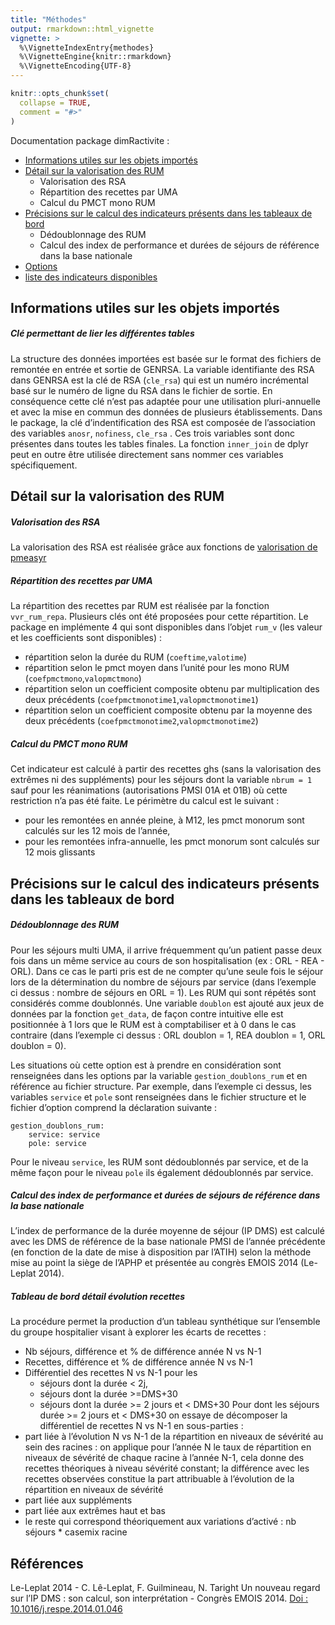 ```yaml
---
title: "Méthodes"
output: rmarkdown::html_vignette
vignette: >
  %\VignetteIndexEntry{methodes}
  %\VignetteEngine{knitr::rmarkdown}
  %\VignetteEncoding{UTF-8}
---
```


```r
knitr::opts_chunk$set(
  collapse = TRUE,
  comment = "#>"
)
```

Documentation package dimRactivite :

- [Informations utiles sur les objets importés](#informations-utiles-sur-les-objets-importés)
- [Détail sur la valorisation des RUM](#détail-sur-la-valorisation-des-RUM)
    * Valorisation des RSA
    * Répartition des recettes par UMA
    * Calcul du PMCT mono RUM
- [Précisions sur le calcul des indicateurs présents dans les tableaux de bord](#précisions-sur-le-calcul-des-indicateurs-présents-dans-les-tableaux-de-bord)
    * Dédoublonnage des RUM
    * Calcul des index de performance et durées de séjours de référence dans la base nationale
- [Options](Options)
- [liste des indicateurs disponibles](Liste-des-indicateurs-disponibles)

Informations utiles sur les objets importés
-------------------------------------------

##### Clé permettant de lier les différentes tables
La structure des données importées est basée sur le format des fichiers de remontée en entrée et sortie de GENRSA. La variable identifiante des RSA dans GENRSA est la clé de RSA (```cle_rsa```) qui est un numéro incrémental basé sur le numéro de ligne du RSA dans le fichier de sortie. En conséquence cette clé n'est pas adaptée pour une utilisation pluri-annuelle et avec la mise en commun des données de plusieurs établissements. Dans le package, la clé d'indentification des RSA est composée de l'association des variables ```anosr```, ```nofiness```, ```cle_rsa``` . Ces trois variables sont donc présentes dans toutes les tables finales. La fonction ```inner_join``` de dplyr peut en outre être utilisée directement sans nommer ces variables spécifiquement.

Détail sur la valorisation des RUM
-------------------------------------------

##### Valorisation des RSA

La valorisation des RSA est réalisée grâce aux fonctions de [valorisation de pmeasyr](https://guillaumepressiat.github.io/pmeasyr/vvr-valoriser-les-rsa.html)

##### Répartition des recettes par UMA

La répartition des recettes par RUM est réalisée par la fonction ```vvr_rum_repa```. Plusieurs clés ont été proposées pour cette répartition. Le package en implémente 4 qui sont disponibles dans l'objet ```rum_v``` (les valeur et les coefficients sont disponibles) : 

- répartition selon la durée du RUM (```coeftime```,```valotime```)
- répartition selon le pmct moyen dans l'unité pour les mono RUM  (```coefpmctmono```,```valopmctmono```)
- répartition selon un coefficient composite obtenu par multiplication des deux précédents (```coefpmctmonotime1```,```valopmctmonotime1```)
- répartition selon un coefficient composite obtenu par la moyenne des deux précédents (```coefpmctmonotime2```,```valopmctmonotime2```)

##### Calcul du PMCT mono RUM

Cet indicateur est calculé à partir des recettes ghs (sans la valorisation des extrêmes ni des suppléments) pour les séjours dont la variable ```nbrum = 1``` sauf pour les réanimations (autorisations PMSI 01A et 01B) où cette restriction n'a pas été faite.
Le périmètre du calcul est le suivant :

- pour les remontées en année pleine, à M12, les pmct monorum sont calculés sur les 12 mois de l'année,
- pour les remontées infra-annuelle, les pmct monorum sont calculés sur 12 mois glissants

Précisions sur le calcul des indicateurs présents dans les tableaux de bord
--------------------------------------------------------------------------

##### Dédoublonnage des RUM 

Pour les séjours multi UMA, il arrive fréquemment qu'un patient passe deux fois dans un même service au cours de son hospitalisation (ex : ORL - REA - ORL). Dans ce cas le parti pris est de ne compter qu'une seule fois le séjour lors de la détermination du nombre de séjours par service (dans l'exemple ci dessus : nombre de séjours en ORL = 1). Les RUM qui sont répétés sont considérés comme doublonnés. Une variable ```doublon``` est ajouté aux jeux de données par la fonction ```get_data```, de façon contre intuitive elle est positionnée à 1 lors que le RUM est à comptabiliser et à 0 dans le cas contraire (dans l'exemple ci dessus : ORL doublon = 1, REA doublon = 1, ORL doublon = 0).

Les situations où cette option est à prendre en considération sont renseignées dans les options par la variable ```gestion_doublons_rum``` et en référence au fichier structure. Par exemple, dans l'exemple ci dessus, les variables ```service``` et ```pole``` sont renseignées dans le fichier structure et le fichier d'option comprend la déclaration suivante :
```
gestion_doublons_rum:
    service: service
    pole: service

```
Pour le niveau ```service```, les RUM sont dédoublonnés par service, et de la même façon pour le niveau ```pole``` ils également dédoublonnés par service.


##### Calcul des index de performance et durées de séjours de référence dans la base nationale

L'index de performance de la durée moyenne de séjour (IP DMS) est calculé avec les DMS de référence de la base nationale PMSI de l'année précédente (en fonction de la date de mise à disposition par l'ATIH) selon la méthode mise au point la siège de l'APHP et présentée au congrès EMOIS 2014 (Le-Leplat 2014).

##### Tableau de bord détail évolution recettes

La procédure permet la production d'un tableau synthétique sur l'ensemble du groupe hospitalier visant à explorer les écarts de recettes : 

- Nb séjours, différence et % de différence année N vs N-1
- Recettes, différence et % de différence année N vs N-1
- Différentiel des recettes N vs N-1 pour les 
   * séjours dont la durée < 2j, 
   * séjours dont la durée >=DMS+30 
   * séjours dont la durée >= 2 jours et < DMS+30
Pour dont les séjours durée >= 2 jours et < DMS+30 on essaye de décomposer la différentiel de recettes N vs N-1 en sous-parties :
 - part liée à l'évolution N vs N-1 de la répartition en niveaux de sévérité au sein des racines : on applique pour l'année N le taux de répartition en niveaux de sévérité de chaque racine à l'année N-1, cela donne des recettes théoriques à niveau sévérité constant; la différence avec les recettes observées constitue la part attribuable à l'évolution de la répartition en niveaux de sévérité
 - part liée aux suppléments
 - part liée aux extrêmes haut et bas
 - le reste qui correspond théoriquement aux variations d’activé : nb séjours * casemix racine

Références
-------------
Le-Leplat 2014 - C. Lê-Leplat, F. Guilmineau, N. Taright Un nouveau regard sur l’IP DMS : son calcul, son interprétation - Congrès EMOIS 2014. [Doi : 10.1016/j.respe.2014.01.046](https://www.em-consulte.com/article/878209/article/un-nouveau-regard-sur-l-ip-dms%C2%A0-son-calcul-son-int)